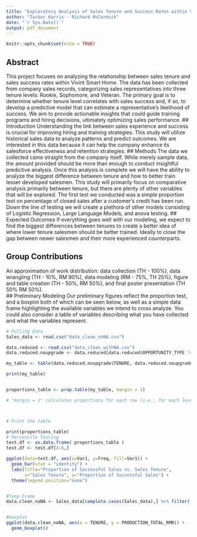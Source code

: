 ```yaml
---
title: "Exploratory Analysis of Sales Tenure and Success Rates within Vivint Smart Home. Proposal"
author: "Tucker Harris - Richard McCormick"
date: "`r Sys.Date()`"
output: pdf_document
---
```


```r
knitr::opts_chunk$set(echo = TRUE)
```


## Abstract
This project focuses on analyzing the relationship between sales tenure and sales success rates within Vivint Smart Home. The data has been collected from company sales records, categorizing sales representatives into three tenure levels: Rookie, Sophomore, and Veteran. The primary goal is to determine whether tenure level correlates with sales success and, if so, to develop a predictive model that can estimate a representative’s likelihood of success. We aim to provide actionable insights that could guide training programs and hiring decisions, ultimately optimizing sales performance.
## Introduction
Understanding the link between sales experience and success is crucial for improving hiring and training strategies. This study will utilize historical sales data to analyze patterns and predict outcomes. We are interested in this data because it can help the company enhance its salesforce effectiveness and retention strategies.
## Methods
The data we collected came straight from the company itself. While merely sample data, the amount provided should be more than enough to conduct insightful predictive analysis. Once this analysis is complete we will have the ability to analyze the biggest difference between tenure and how to better train lesser developed salesmen. This study will primarily focus on comparative analysis primarily between tenure, but there are plenty of other variables that will be explored. The first test we conducted was a simple proportion test on percentage of closed sales after a customer’s credit has been run. Down the line of testing we will create a plethora of other models consisting of Logistic Regression, Large Language Models, and anova testing. 
## Expected Outcomes
If everything goes well with our modeling, we expect to find the biggest differences between tenures to create a better idea of where lower tenure salesmen should be better trained. Ideally to close the gap between newer salesmen and their more experienced counterparts.


## Group Contributions
An approximation of work distribution:  data collection (TH - 100%), data wrangling (TH - 10%, RM 90%), data modeling (RM - 75%, TH 25%), figure and table creation (TH - 50%, RM 50%), and final poster presentation (TH 50% RM 50%).  
## Preliminary Modeling
Our preliminary figures reflect the proportion test, and a boxplot both of which can be seen below, as well as a simple data frame highlighting the available variables we intend to cross analyze. You could also consider a table of variables describing what you have collected and what the variables represent.


```r

# Pulling Data
Sales_data <- read.csv("data_clean_noNA.csv")


```


```r
data.reduced <- read.csv("data_clean_withNA.csv")
data.reduced.noupgrade <- data.reduced[data.reduced$OPPORTUNITY_TYPE != "Upgrade", ]

my_table <- table(data.reduced.noupgrade$TENURE, data.reduced.noupgrade$CLOSED_SALE) 

print(my_table) 


proportions_table <- prop.table(my_table, margin = 1)  

# "margin = 1" calculates proportions for each row (i.e., for each level of variable1)



# Print the table

print(proportions_table)
# Percentile Testing
test.df <- as.data.frame( proportions_table )
test.df <- test.df[4:6,]

ggplot(data=test.df, aes(x=Var1, y=Freq, fill=Var1)) +
  geom_bar(stat = "identity") +
  labs(title="Proportion of Successful Sales vs. Sales Tenure",
       x="Sales Tenure", y="Proportion of Successful Sales") +
  theme(legend.position="none")



```



```r

#Temp Frame
data.clean_noNA <- Sales_data[complete.cases(Sales_data),] %>% filter( PRODUCTION_TOTAL_RMR > 0)  


#boxplot
ggplot(data.clean_noNA, aes(x = TENURE, y = PRODUCTION_TOTAL_RMR)) +
  geom_boxplot()

```

```r



```

```r



```








